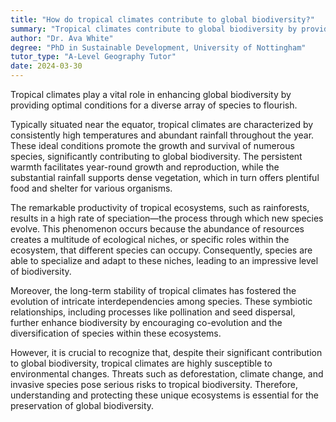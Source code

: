 ```yaml
---
title: "How do tropical climates contribute to global biodiversity?"
summary: "Tropical climates contribute to global biodiversity by providing ideal conditions for a wide range of species to thrive."
author: "Dr. Ava White"
degree: "PhD in Sustainable Development, University of Nottingham"
tutor_type: "A-Level Geography Tutor"
date: 2024-03-30
---
```


Tropical climates play a vital role in enhancing global biodiversity by providing optimal conditions for a diverse array of species to flourish.

Typically situated near the equator, tropical climates are characterized by consistently high temperatures and abundant rainfall throughout the year. These ideal conditions promote the growth and survival of numerous species, significantly contributing to global biodiversity. The persistent warmth facilitates year-round growth and reproduction, while the substantial rainfall supports dense vegetation, which in turn offers plentiful food and shelter for various organisms.

The remarkable productivity of tropical ecosystems, such as rainforests, results in a high rate of speciation—the process through which new species evolve. This phenomenon occurs because the abundance of resources creates a multitude of ecological niches, or specific roles within the ecosystem, that different species can occupy. Consequently, species are able to specialize and adapt to these niches, leading to an impressive level of biodiversity.

Moreover, the long-term stability of tropical climates has fostered the evolution of intricate interdependencies among species. These symbiotic relationships, including processes like pollination and seed dispersal, further enhance biodiversity by encouraging co-evolution and the diversification of species within these ecosystems.

However, it is crucial to recognize that, despite their significant contribution to global biodiversity, tropical climates are highly susceptible to environmental changes. Threats such as deforestation, climate change, and invasive species pose serious risks to tropical biodiversity. Therefore, understanding and protecting these unique ecosystems is essential for the preservation of global biodiversity.
    